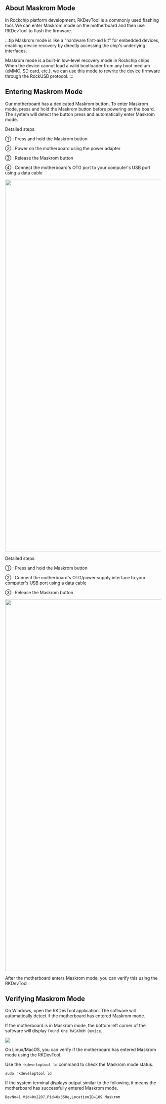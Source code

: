 
## About Maskrom Mode

In Rockchip platform development, RKDevTool is a commonly used flashing tool. We can enter Maskrom mode on the motherboard and then use RKDevTool to flash the firmware.

:::tip
Maskrom mode is like a "hardware first-aid kit" for embedded devices, enabling device recovery by directly accessing the chip's underlying interfaces.

Maskrom mode is a built-in low-level recovery mode in Rockchip chips. When the device cannot load a valid bootloader from any boot medium (eMMC, SD card, etc.), we can use this mode to rewrite the device firmware through the RockUSB protocol.
:::

## Entering Maskrom Mode

Our motherboard has a dedicated Maskrom button. To enter Maskrom mode, press and hold the Maskrom button before powering on the board. The system will detect the button press and automatically enter Maskrom mode.

<Tabs queryString="product">
<TabItem value="ROCK 5B+">

Detailed steps:

① : Press and hold the Maskrom button

② : Power on the motherboard using the power adapter

③ : Release the Maskrom button

④ : Connect the motherboard's OTG port to your computer's USB port using a data cable

<Image
  src="/en/img/common/tools/rkdevtool/maskrom-#model1#.webp"
  model={props.model1}
  fallback={props.model1}
  width="1200"
/>

</TabItem>

<TabItem value="ROCK 5B">

Detailed steps:

① : Press and hold the Maskrom button

② : Connect the motherboard's OTG/power supply interface to your computer's USB port using a data cable

③ : Release the Maskrom button

<Image
  src="/en/img/common/tools/rkdevtool/maskrom-#model2#.webp"
  model={props.model2}
  fallback={props.model2}
  width="1200"
/>

</TabItem>
</Tabs>

After the motherboard enters Maskrom mode, you can verify this using the RKDevTool.

## Verifying Maskrom Mode

<Tabs queryString="rkdevtool">

<TabItem value="Windows">

On Windows, open the RKDevTool application. The software will automatically detect if the motherboard has entered Maskrom mode.

If the motherboard is in Maskrom mode, the bottom left corner of the software will display `Found One MASKROM Device`.

<div style={{ textAlign: "center" }}>
  <img
    src="/en/img/common/tools/rkdevtool/maskrom-mode.webp"
    style={{ width: "100%", maxWidth: "700" }}
  />
</div>

</TabItem>

<TabItem value="Linux / MacOS">

On Linux/MacOS, you can verify if the motherboard has entered Maskrom mode using the RKDevTool.

Use the `rkdeveloptool ld` command to check the Maskrom mode status.

<NewCodeBlock tip="Linux / MacOS$" type="host">

```
sudo rkdeveloptool ld
```

</NewCodeBlock>

If the system terminal displays output similar to the following, it means the motherboard has successfully entered Maskrom mode.

<NewCodeBlock tip="Linux / MacOS$" type="host">

```
DevNo=1	Vid=0x2207,Pid=0x350e,LocationID=109 Maskrom
```

</NewCodeBlock>

</TabItem>

</Tabs>
